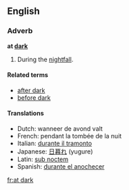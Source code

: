 ==English==
=== Adverb ===
'''at [[dark]]'''

#During the [[nightfall]].

==== Related terms ====
*[[after dark]]
*[[before dark]]

==== Translations ====
*Dutch: wanneer de avond valt
*French: pendant la tombée de la nuit
*Italian: [[durante il tramonto]]
*Japanese: [[日暮れ]] (yugure)
*Latin: [[sub noctem]]
*Spanish: [[durante el anochecer]]

[[fr:at dark]]